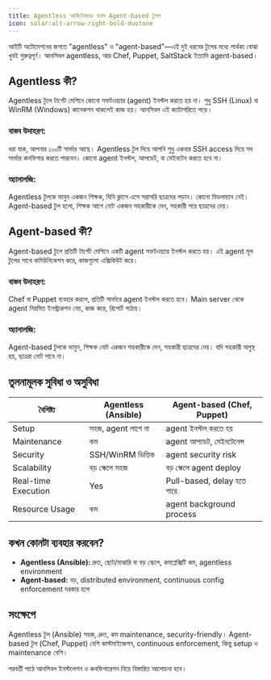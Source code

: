 ```yaml
---
title: Agentless আর্কিটেকচার বনাম Agent-based টুলস
icon: solar:alt-arrow-right-bold-duotone
---
```


আইটি অটোমেশনের জগতে "agentless" ও "agent-based"—এই দুই ধরনের টুলের মধ্যে পার্থক্য বোঝা খুবই গুরুত্বপূর্ণ। আনসিবল agentless, আর Chef, Puppet, SaltStack ইত্যাদি agent-based।

## Agentless কী?

Agentless টুলে টার্গেট মেশিনে কোনো সফটওয়্যার (agent) ইনস্টল করতে হয় না। শুধু SSH (Linux) বা WinRM (Windows) কানেকশন থাকলেই কাজ হয়। আনসিবল এই ক্যাটাগরিতে পড়ে।

### বাস্তব উদাহরণ:

ধরা যাক, আপনার ১০০টি সার্ভার আছে। Agentless টুল দিয়ে আপনি শুধু একবার SSH access দিয়ে সব সার্ভার কনফিগার করতে পারবেন। কোনো agent ইনস্টল, আপডেট, বা মেইনটেন করতে হবে না।

### অ্যানালজি:

Agentless টুলকে ভাবুন একজন শিক্ষক, যিনি ক্লাসে এসে সরাসরি ছাত্রদের পড়ান। কোনো মিডলম্যান নেই। Agent-based টুল হলো, শিক্ষক আগে নোট একজন সহকারীকে দেন, সহকারী পরে ছাত্রদের দেয়।

## Agent-based কী?

Agent-based টুলে প্রতিটি টার্গেট মেশিনে একটি agent সফটওয়্যার ইনস্টল করতে হয়। এই agent মূল টুলের সাথে কমিউনিকেশন করে, কাজগুলো এক্সিকিউট করে।

### বাস্তব উদাহরণ:

Chef বা Puppet ব্যবহার করলে, প্রতিটি সার্ভারে agent ইনস্টল করতে হবে। Main server থেকে agent নিয়মিত ইনস্ট্রাকশন নেয়, কাজ করে, রিপোর্ট পাঠায়।

### অ্যানালজি:

Agent-based টুলকে ভাবুন, শিক্ষক নোট একজন সহকারীকে দেন, সহকারী ছাত্রদের দেয়। যদি সহকারী অসুস্থ হয়, ছাত্ররা নোট পাবে না।

## তুলনামূলক সুবিধা ও অসুবিধা

| বৈশিষ্ট্য            | Agentless (Ansible) | Agent-based (Chef, Puppet) |
|----------------------|---------------------|----------------------------|
| Setup                | সহজ, agent লাগে না | agent ইনস্টল করতে হয়      |
| Maintenance          | কম                  | agent আপডেট, মেইনটেনেন্স   |
| Security             | SSH/WinRM ভিত্তিক  | agent security risk         |
| Scalability          | বড় স্কেলে সহজ      | বড় স্কেলে agent deploy      |
| Real-time Execution  | Yes                 | Pull-based, delay হতে পারে |
| Resource Usage       | কম                  | agent background process    |

## কখন কোনটা ব্যবহার করবেন?

- **Agentless (Ansible):** দ্রুত, ছোট/মাঝারি বা বড় স্কেলে, কমপ্লেক্সিটি কম, agentless environment
- **Agent-based:** বড়, distributed environment, continuous config enforcement দরকার হলে

## সংক্ষেপে

Agentless টুল (Ansible) সহজ, দ্রুত, কম maintenance, security-friendly। Agent-based টুল (Chef, Puppet) বেশি কাস্টমাইজেশন, continuous enforcement, কিন্তু setup ও maintenance বেশি।

পরবর্তী পাঠে আনসিবল ইনস্টলেশন ও কনফিগারেশন নিয়ে বিস্তারিত আলোচনা হবে।
